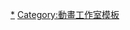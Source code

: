 {{Navbox
|name = Brain's Base
|title = [[Brain's Base]]
|bodyclass = hlist
|group1 = 電視動畫
|list1 = 
  {{Navbox|child
  |group1 = 2000年代
  |list1  =
* [[爆斗宣言大钢弹|-{zh-hans:爆斗宣言大钢弹;zh-hk:爆鬥宣言;zh-tw:爆鬥宣言大鋼彈;}-]]
* [[冒險遊記Pluster World]]<sub>共</sub>
* [[神是中学生|-{zh-cn:神是中学生;zh-hant:神樣中學生;}-]]
* [[高機動交響曲GPO]]
* [[無罪的維納斯]]
* [[機神大戰]]
* [[BACCANO！大騷動！]]
* [[紅 (小說)|紅 kurenai]]
* [[夏目友人帳]]系列<sub>1</sub>
* [[空罐少女！]]
* [[狼與辛香料|狼與辛香料II]]<sub>共</sub>

  |group2 = 2010年代
  |list2  =
* [[無頭騎士異聞錄 DuRaRaRa!!]]
* [[海月姬]]
* [[咚隆隆炎魔君|Dororon炎魔君 熊～熊燃燒]]
* [[神样DOLLS]]
* [[回转企鹅罐|-{zh-cn:回转企鹅罐;zh-tw:轉吧！企鵝罐;}-]]
* [[戰國Collection]]
* [[鄰座的怪同學]]
* [[IXION SAGA DT]]
* [[失憶症 (遊戲)|AMNESIA]]
* [[果然我的青春戀愛喜劇搞錯了。 (動畫)|果然我的青春戀愛喜劇搞錯了。]]
* [[BLOOD LAD 血意少年]]
* [[兄弟鬥爭|BROTHERS CONFLICT]]
* [[屬性同好會]]
* [[諸神的惡作劇]]
* [[我們大家的河合莊]]
* [[一週的朋友|一週的朋友。]]
* [[境界之輪迴]]
* [[青春×機關鎗]]
* [[與魔共舞 (日本)|Dance with Devils]]
* [[最終騎士]]
* [[吸血鬼僕人]]
* [[男子啦啦隊！！]]
* [[我太受歡迎了，該怎麼辦？]]
* [[覆面系NOISE]]
* [[學園奶爸]]
* [[戰國BASARA系列|學園BASARA]]
* [[格林筆記|格林筆記 The Animation]]

  |group3 = 2020年代
  |list3  =
* [[虛構推理]]
* [[致不灭的你|-{zh-cn:致不灭的你;zh-tw:給不滅的你;}-]]
* [[黃金神威]]（第4期）
  }}
|group2 = OVA
|list2  =
  {{Navbox|child
  |group1 = 1990年代
  |list1  =
* [[真蓋特機器人 世界最後之日|-{zh-cn:真盖塔机器人 世界最后之日;zh-hk:真三一萬能俠 世界最後之日;zh-tw:真蓋特機器人 世界最後之日;}-]]

  |group2 = 2000年代
  |list2  =
* [[真蓋特機器人對NEO蓋特機器人|-{zh-cn:真盖塔机器人對NEO盖塔机器人;zh-hk:真三一萬能俠對NEO三一萬能俠;zh-tw:真蓋特機器人對NEO蓋特機器人;}-]]
* [[魔神凱撒|-{zh-cn:魔神凯撒;zh-tw:無敵鐵金剛凱撒;zh-hk:帝皇萬能俠;}-]]系列
* [[新蓋特機器人|-{zh-cn:新盖塔机器人;zh-hk:新三一萬能俠;zh-tw:新蓋特機器人;}-]]
* [[超级机器人大战ORIGINAL GENERATION THE ANIMATION|-{zh-cn:超级机器人大战原创世纪THE ANIMATION;zh-hk:超級機械人大戰ORIGINAL GENERATION THE ANIMATION;zh-tw:超級機器人大戰原創世紀THE ANIMATION;}-]]
* [[鬼公子炎魔]]
* [[你所期望的永遠|你所期望的永遠 ～Next Season～]]
* [[電波系彼女]]

  |group3 = 2010年代
  |list3  =
* [[紅 (小說)|紅 kurenai]]
* [[史上最強弟子兼一]]
* [[果然我的青春戀愛喜劇搞錯了。 (動畫)|果然我的青春戀愛喜劇搞錯了。]]
* [[夏目友人帳|夏目友人帳 曾幾何時下雪之日]]
* [[姐姐的妄想日记]]
* [[BROTHERS CONFLICT]]
  }}
|group3 = 電影動畫
|list3  =
* {{link-ja|看見風的少年|風を見た少年|看見風的少年 The Boy Who Saw The Wind}}
* [[螢火之森]]
|below =
* 共: 共同製作
* 1: 至第4期為止
}}<noinclude>
{{DEFAULTSORT:Brain's Base}}
[[Category:Brain's Base|*]]
[[Category:動畫工作室模板]]
</noinclude>